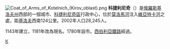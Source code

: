 {{coord|58|18|N|48|20|E|display=title}}
[[File:Coat_of_Arms_of_Kotelnich_(Kirov_oblast).png|right]]
'''科捷利尼奇'''（{{lang-ru|Коте́льнич}}）是[[俄羅斯|俄羅斯]][[基洛夫州|基洛夫州]]西部的一個城市、[[科捷利尼奇區|科捷利尼奇區]]行政中心，位於[[莫洛馬河|莫洛馬河]]注入[[維亞特卡河|維亞特卡河]]之處，距[[基洛夫_(基洛夫州)|基洛夫]]西南124公里。2002年人口28,245人。

1143年建立，1181年改為現名。1780年設市。[[西伯利亞鐵路|西伯利亞鐵路]]經過。

{{基洛夫州行政區劃}}
[[Category:基洛夫州城市|К]]